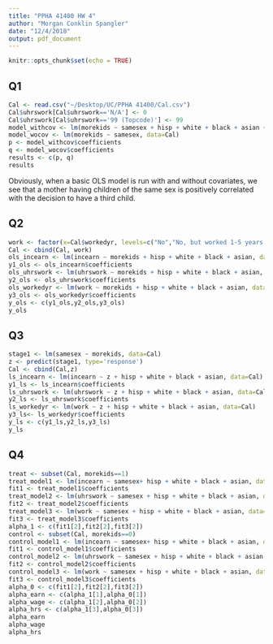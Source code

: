 ```yaml
---
title: "PPHA 41400 HW 4"
author: "Morgan Conklin Spangler"
date: "12/4/2018"
output: pdf_document
---
```


```r
knitr::opts_chunk$set(echo = TRUE)
```

## Q1
```r
Cal <- read.csv("~/Desktop/UC/PPHA 41400/Cal.csv")
Cal$uhrswork[Cal$uhrswork=='N/A'] <- 0
Cal$uhrswork[Cal$uhrswork=='99 (Topcode)'] <- 99
model_withcov <- lm(morekids ~ samesex + hisp + white + black + asian + other, data=Cal)
model_wocov <- lm(morekids ~ samesex, data=Cal)
p <- model_withcov$coefficients
q <- model_wocov$coefficients
results <- c(p, q)
results
```

Obviously, when a basic OLS model is run with and without covariates, we see that a mother having children of the same sex is positively correlated with the decision to have a third child.

## Q2
```r
work <- factor(x=Cal$workedyr, levels=c("No","No, but worked 1-5 years ago (ACS only)", "Yes"), labels = c("N", "N", "Y"))
Cal <- cbind(Cal, work)
ols_incearn <- lm(incearn ~ morekids + hisp + white + black + asian, data=Cal)
y1_ols <- ols_incearn$coefficients
ols_uhrswork <- lm(uhrswork ~ morekids + hisp + white + black + asian, data=Cal)
y2_ols <- ols_uhrswork$coefficients
ols_workedyr <- lm(work ~ morekids + hisp + white + black + asian, data=Cal)
y3_ols <- ols_workedyr$coefficients
y_ols <- c(y1_ols,y2_ols,y3_ols)
y_ols
```

## Q3
```r
stage1 <- lm(samesex ~ morekids, data=Cal)
z <- predict(stage1, type='response')
Cal <- cbind(Cal,z)
ls_incearn <- lm(incearn ~ z + hisp + white + black + asian, data=Cal)
y1_ls <- ls_incearn$coefficients
ls_uhrswork <- lm(uhrswork ~ z + hisp + white + black + asian, data=Cal)
y2_ls <- ls_uhrswork$coefficients
ls_workedyr <- lm(work ~ z + hisp + white + black + asian, data=Cal)
y3_ls<- ls_workedyr$coefficients
y_ls <- c(y1_ls,y2_ls,y3_ls)
y_ls
```

## Q4
```r
treat <- subset(Cal, morekids==1)
treat_model1 <- lm(incearn ~ samesex+ hisp + white + black + asian, data=treat)
fit1 <- treat_model1$coefficients
treat_model2 <- lm(uhrswork ~ samesex + hisp + white + black + asian, data=treat)
fit2 <- treat_model2$coefficients
treat_model3 <- lm(work ~ samesex + hisp + white + black + asian, data=treat)
fit3 <- treat_model3$coefficients
alpha_1 <- c(fit1[2],fit2[2],fit3[2])
control <- subset(Cal, morekids==0)
control_model1 <- lm(incearn ~ samesex+ hisp + white + black + asian, data=control)
fit1 <- control_model1$coefficients
control_model2 <- lm(uhrswork ~ samesex + hisp + white + black + asian, data=control)
fit2 <- control_model2$coefficients
control_model3 <- lm(work ~ samesex + hisp + white + black + asian, data=control)
fit3 <- control_model3$coefficients
alpha_0 <- c(fit1[2],fit2[2],fit3[2])
alpha_earn <- c(alpha_1[1],alpha_0[1])
alpha_wage <- c(alpha_1[2],alpha_0[2])
alpha_hrs <- c(alpha_1[3],alpha_0[3])
alpha_earn
alpha_wage
alpha_hrs
```